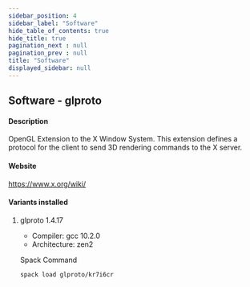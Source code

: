 ```yaml
---
sidebar_position: 4
sidebar_label: "Software"
hide_table_of_contents: true
hide_title: true
pagination_next : null
pagination_prev : null
title: "Software"
displayed_sidebar: null
---
```


## Software - glproto


#### Description
OpenGL Extension to the X Window System. This extension defines a protocol for the client to send 3D rendering commands to the X server.

#### Website
https://www.x.org/wiki/

#### Variants installed

1. glproto 1.4.17

    - Compiler: gcc 10.2.0
    - Architecture: zen2

    Spack Command
    ```bash
    spack load glproto/kr7i6cr
    ```
